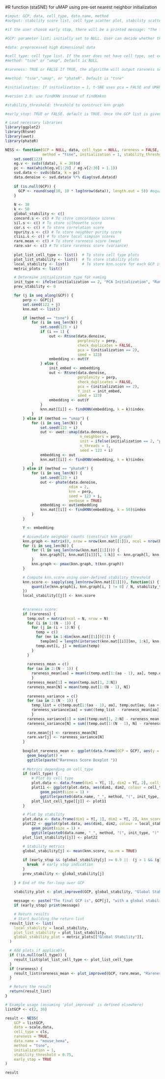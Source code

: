 
#R function (staSNE) for uMAP using pre-set nearest neighbor initialization
```R
#imput: GCP, data, cell_type, data.name, method
#output: stability score list, cell type scatter plot, stability scatter plot, scores vs GCP plot

#if the user choose early stop, there will be a printed message: "The final GCP is", GCP[j], "with a global stability of", global_stability[j]

#GCP: parameter list; initially set to NULL. User can decide whether they want to input a GCP list.

#data: preprocessed high dimensional data

#cell_type: cell type list. If the user does not have cell type, set cell_type = "Null". Default is NULL.
#method: "tsne" or "umap", Default is NULL

#rareness: TRUE or FALSE If TRUE, the algorithm will output rareness score. If FALSE, the algorithm will not output the rareness score. Default is FALSE.

#method: "tsne","umap", or "phateR". Default is "tsne"

#initialization: If initialization = 1, t-SNE uses pca = FALSE and UMAP uses init = "lvrandom". If initialization = 2, t-SNE uses pca = TRUE and UMAP uses init = "pca". Default is 1 (random initialization).

#version 2.0: use findKNN instead of findKmknn

#stability_threshold: threshold to construct knn graph

#early_stop: TRUE or FALSE. default is TRUE. Once the GCP list is given, our algorithm will start from the smaller GCP to larger GCP, but will not try all the GCPs; we will stop if either the global stability for the current GCP is larger than 0.9 or if the global stability of the current GCP do not show more than 5% improvement compared with the one before it. 

# Load necessary libraries
library(ggplot2)
library(Rtsne)
library(uwot)
library(phateR)

NESS <- function(GCP = NULL, data, cell_type = NULL, rareness = FALSE, data.name,
                 method = "tsne", initialization = 1, stability_threshold = 0.75, early_stop = TRUE) {
    set.seed(123)
    eg.v <- svds((data), k = 30)$d
    pc <- max(which(eg.v[1:29] / eg.v[2:30] > 1.1))
    svd.data <- svds(data, k = pc)
    data.denoise <- svd.data$v %*% diag(svd.data$d)
    
    if (is.null(GCP)) {
      GCP <- round(seq(10, 10 * log(nrow(data)), length.out = 5)) #equally divide into 5 GCPs
    }
    
    N <- 30
    k <- 50
    global_stability <- c()
    concord.s <- c() # To store concordance scores
    sil.s <- c() # To store silhouette score
    cor.s <- c() # To store correlation score
    npurity.s <- c() # To store neighbor purity score
    clisi.s <- c() # To store local simpson scores
    rare.mean <- c() # To store rareness score (mean)
    rare.var <- c() # To store rareness score (variance)
    
    plot_list_cell_type <- list()  # To store cell type plots
    plot_list_stability <- list()  # To store stability plots
    local_stability <- list()      # To store knn.score for each GCP iteration
    metric_plots <- list()

    # Determine initialization type for naming
    init_type <- ifelse(initialization == 2, "PCA Initialization", "Random Initialization")
    prev_stability <- 0

    for (j in seq_along(GCP)) {
        perp <- GCP[j]
        set.seed(123 + j)
        knn.mat <- list()

        if (method == "tsne") {
            for (i in seq_len(N)) {
                set.seed(123 + i)
                if (i == 1) {
                    out <- Rtsne(data.denoise,
                                 perplexity = perp,
                                 check_duplicates = FALSE,
                                 pca = (initialization == 2),
                                 seed = 123)
                    embedding <- out$Y
                } else {
                    init_embed <- embedding
                    out <- Rtsne(data.denoise,
                                 perplexity = perp,
                                 check_duplicates = FALSE,
                                 pca = (initialization == 2),
                                 Y_init = init_embed,
                                 seed = 123)
                    embedding <- out$Y
                }
                knn.mat[[i]] <- findKNN(embedding, k = k)$index
            }
        } else if (method == "umap") {
            for (i in seq_len(N)) {
                set.seed(123 + i)
                out <- uwot::umap(data.denoise,
                                  n_neighbors = perp,
                                  init = ifelse(initialization == 2, "pca", "lvrandom"),
                                  n_threads = 1,
                                  seed = 123 + i)
                embedding <- out
                knn.mat[[i]] <- findKNN(embedding, k = k)$index
            }
        } else if (method == "phateR") {
            for (i in seq_len(N)) {
                set.seed(123 + i)
                out <- phate(data.denoise,
                             ndim = 2,
                             knn = perp,
                             seed = 123 + i,
                             verbose = TRUE)
                embedding <- out$embedding
                knn.mat[[i]] <- findKNN(embedding, k = 50)$index
            }
        }

        Y <- embedding

        # Accumulate neighbor counts (construct knn graph)
        knn.graph <- matrix(0, nrow = nrow(knn.mat[[1]]), ncol = nrow(knn.mat[[1]]))
        for (i in seq_len(N)) {
            for (l in seq_len(nrow(knn.mat[[1]]))) {
                knn.graph[l, knn.mat[[i]][l, 1:k]] <- knn.graph[l, knn.mat[[i]][l, 1:k]] + 1
            }
            knn.graph <- pmax(knn.graph, t(knn.graph))
        }

        # Compute knn.score using user-defined stability_threshold
        knn.score <- sapply(seq_len(nrow(knn.mat[[1]])), function(i) {
            quantile(knn.graph[i, knn.graph[i, ] != 0] / N, stability_threshold)
        })
        local_stability[[j]] <- knn.score
        
        
        #rareness score:
        if (rareness) {
          temp.out = matrix(ncol = N, nrow = N)
          for (i in 1:(N - 1)) {
            for (j in (i + 1):N) {
              temp = c()
              for (mn in 1:dim(knn.mat[[1]])[1]) {
                temp[mn] = length(intersect(knn.mat[[i]][mn, 1:k], knn.mat[[j]][mn, 1:k])) / k}
              temp.out[i, j] = median(temp)
            }
          }
        
          rareness_mean = c()
          for (aa in 2:(N - 1)) {
            rareness_mean[aa] = mean(c(temp.out[1:(aa - 1), aa], temp.out[aa, (aa + 1):N]))
            }
          rareness_mean[1] = mean(temp.out[1, 2:N])
          rareness_mean[N] = mean(temp.out[1:(N - 1), N])
        
          rareness_variance = c()
          for (aa in 2:(N - 1)) {
            temp_list = c(temp.out[1:(aa - 1), aa], temp.out[aa, (aa + 1):N])
            rareness_variance[aa] = sum((temp_list - rareness_mean[aa])^2) / length(temp_list)
            }
          rareness_variance[1] = sum((temp.out[1, 2:N] - rareness_mean[1])^2) / length(temp.out[1, 2:N])
          rareness_variance[N] = sum((temp.out[1:(N - 1), N] - rareness_mean[1])^2) / length(temp.out[1:(N - 1), N])
        
          rare.mean[j] <- rareness_mean[N]
          rare.var[j] <- rareness_variance[N]
        }
        
        boxplot_rareness_mean <- ggplot(data.frame(GCP = GCP), aes(y = rare.mean)) +
          geom_boxplot() +
          ggtitle(paste("Rareness Score Boxplot "))
        
        # Metrics depending on cell_type
        if (cell_type) {
            # Plot by cell type
            plot.data <- data.frame(dim1 = Y[, 1], dim2 = Y[, 2], cell_type = cell_type)
            plot11 <- ggplot(plot.data, aes(dim1, dim2, colour = cell_type)) +
                geom_point(size = 1) +
                ggtitle(paste0(data.name, "_", method, "(", init_type, ")" , "_p", perp, "_pc", pc, "_colored by cell type"))
            plot_list_cell_type[[j]] <- plot11
        } 

        # Plot by stability
        plot.data <- data.frame(dim1 = Y[, 1], dim2 = Y[, 2], knn_score = knn.score)
        plot22 <- ggplot(plot.data, aes(dim1, dim2, colour = local_stability)) +
            geom_point(size = 1) +
            ggtitle(paste0(data.name, "_", method, "(", init_type, ")" , "_p", perp, "_pc", pc, "_colored by local stability score"))
        plot_list_stability[[j]] <- plot22

        # Stability metrics
        global_stability[j] <- mean(knn.score, na.rm = TRUE)
        
        if (early_stop && (global_stability[j] >= 0.9 ||  (j > 1 && (global_stability[j] - prev_stability) / prev_stability <= 0.05))) {
          break  # early stop indication
        }
        prev_stability <- global_stability[j]
        
    } # End of the for-loop over GCP

    stability_plot <- plot_improved(GCP, global_stability, "Global Stability", paste0(data.name, method, " - Global Stability (", init_type, ")"))
    
    message <- paste("The final GCP is", GCP[j], "with a global stability of", global_stability[j])
    if (early_stop) print(message)

    # Return results
    # Start building the return list
  result_list <- list(
    local_stability = local_stability,
    plot_list_stability = plot_list_stability,
    global_stability_plot = metric_plots[["Global Stability"]],
  )

  # Add plots if applicable
  if (!is.null(cell_type)) {
    result_list$plot_list_cell_type <- plot_list_cell_type
  }
  if (rareness) {
    result_list$rareness_mean <- plot_improved(GCP, rare.mean, "Rareness Score(Mean)",paste0(data.name, method, " - Rareness Score(Mean) (", init_type, ")"))
  }

  # Return the result
  return(result_list)
}

# Example usage (assuming 'plot_improved' is defined elsewhere)
listGCP <- c(2, 30)

result <- NESS(
    GCP = listGCP,
    data = scale.data,
    cell_type = cls,
    rareness = TRUE,
    data.name = "mouse_hema",
    method = "tsne",
    initialization = 1,
    stability_threshold = 0.75,
    early_stop = TRUE
)

result

```
